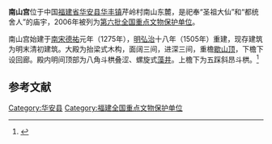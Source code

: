 {{coord|24|58|35|N|117|35|05|E|display=title|scale:10000}}
{{文物保护单位
| 级别 = 全国
| 名称 = 南山宫
| 图片 = 
| 所在 = [[福建省|福建省]][[华安县|华安县]]
| 分类 = 古建筑
| 时代 = 明至清
| 编号 = [[第六批全国重点文物保护单位|第六批]]第585项
| 登录 = 2006年5月25日
}}

'''南山宫'''位于中国[[福建省|福建省]][[华安县|华安县]][[华丰镇|华丰镇]]芹岭村南山东麓，是祀奉“圣祖大仙”和“都统舍人”的庙宇，2006年被列为[[第六批全国重点文物保护单位|第六批全国重点文物保护单位]]。

南山宫始建于[[南宋|南宋]][[德祐|德祐]]元年（1275年），[[明朝|明]][[弘治|弘治]]十八年（1505年）重建，现存建筑为明末清初建筑。大殿为抬梁式木构，面阔三间，进深三间，重檐[[歇山顶|歇山顶]]，下檐下设回廊。殿内明间顶部为八角斗栱叠涩、螺旋式[[藻井|藻井]]。上檐下为五踩斜昂斗栱。<ref>{{Cite book |author=国家文物局 编 |title=全国重点文物保护单位（第六批）·第Ⅴ卷 |publisher=文物出版社 |year=2008 |isbn=978-7-5010-2446-9 |pages=375 }}</ref>

==参考文献==
{{reflist}}

{{福建全国重点文物保护单位}}

{{DEFAULTSORT:nan}}
[[Category:华安县|Category:华安县]]
[[Category:福建全国重点文物保护单位|Category:福建全国重点文物保护单位]]